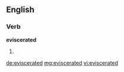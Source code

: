 ==English==

===Verb===
'''eviscerated'''

# {{past of|eviscerate}}

[[de:eviscerated]]
[[mg:eviscerated]]
[[vi:eviscerated]]